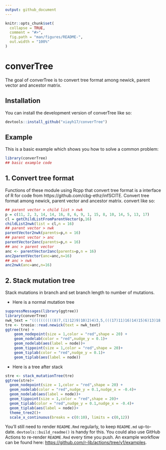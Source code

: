 ```yaml
---
output: github_document
---
```


<!-- README.md is generated from README.Rmd. Please edit that file -->

```r
knitr::opts_chunk$set(
  collapse = TRUE,
  comment = "#>",
  fig.path = "man/figures/README-",
  out.width = "100%"
)
```

# converTree

<!-- badges: start -->
<!-- badges: end -->

The goal of converTree is to convert tree format among newick, parent vector and 
ancestor matrix.

## Installation

You can install the development version of converTree like so:

```r
devtools::install_github("xiayh17/converTree")
```

## Example

This is a basic example which shows you how to solve a common problem:

```r
library(converTree)
## basic example code
```

## 1. Convert tree format 

Functions of these module using Rcpp that convert tree format
is a interface of R for code from https://github.com/cbg-ethz/infSCITE.
Convert tree format among newick, parent vector and ancestor matrix.
convert like so:

```r
## parent vector > child list > nwk
p = c(11, 2, 3, 14, 14, 16, 8, 6, 9, 1, 15, 8, 10, 14, 5, 13, 17)
cl = getChildListFromParentVector(p,16)
childList2nwk(list = cl,n = 16)
## parent vector > nwk
parentVector2nwk(parents=p,n = 16)
## parent vector > anc
parentVector2anc(parents=p,n = 16)
## anc > parent vector
anc <- parentVector2anc(parents=p,n = 16)
anc2parentVector(anc=anc,n=16)
## anc > nwk
anc2nwk(anc=anc,n=16)
```

## 2. Stack mutation tree

Stack mutations in branch and set branch length to number of mutations.

- Here is a normal mutation tree
```r
suppressMessages(library(ggtree))
library(converTree)
nwk_text = "((((((((((8)7,(1)12)9)10)2)4)3,5,(((17)11)16)14)15)6)13)18;"
tre <- treeio::read.newick(text = nwk_text)
ggtree(tre) +
    geom_nodepoint(size = 1,color = "red",shape = 20) +
    geom_nodelab(color = "red",nudge_y = 0.1)+
    geom_nodelab(aes(label = node))+
    geom_tippoint(size = 1,color = "red",shape = 20)+
    geom_tiplab(color = "red",nudge_y = 0.1)+
    geom_tiplab(aes(label = node))

```

- Here is a tree after stack
```r
stre <- stack_mutationTree(tre)
ggtree(stre)+
  geom_nodepoint(size = 1,color = "red",shape = 20) +
  geom_nodelab(color = "red",nudge_y = 0.1,nudge_x = -0.4)+
  geom_nodelab(aes(label = node))+
  geom_tippoint(size = 1,color = "red",shape = 20)+
  geom_tiplab(color = "red",nudge_y = 0.1,nudge_x = -0.4)+
  geom_tiplab(aes(label = node))+
  theme_tree2()+
  scale_x_continuous(breaks = c(0:10), limits = c(0,12))
```


You'll still need to render `README.Rmd` regularly, to keep `README.md` up-to-date. `devtools::build_readme()` is handy for this. You could also use GitHub Actions to re-render `README.Rmd` every time you push. An example workflow can be found here: <https://github.com/r-lib/actions/tree/v1/examples>.


